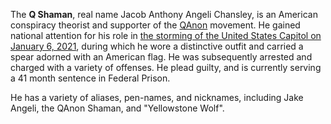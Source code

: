 The '''Q Shaman''', real name Jacob Anthony Angeli Chansley, is an American conspiracy theorist and supporter of the [[QAnon]] movement. He gained national attention for his role in [[January 6th Insurrection|the storming of the United States Capitol on January 6, 2021]], during which he wore a distinctive outfit and carried a spear adorned with an American flag. He was subsequently arrested and charged with a variety of offenses. He plead guilty, and is currently serving a 41 month sentence in Federal Prison.

He has a variety of aliases, pen-names, and nicknames, including Jake Angeli, the QAnon Shaman, and "Yellowstone Wolf".
